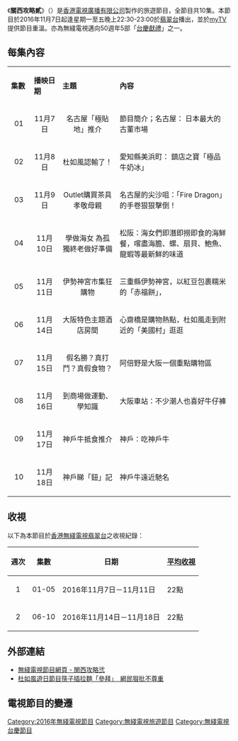 {{Unreferenced|time=2022-04-23T11:52:37+00:00}}
{{無綫節目
| 中文節目名=關西攻略貳
| 英文節目名=Kansai Raider (Sr. 2)
| 圖片=[[File:Kansai_Raider_(Sr._2).png|300px]]
| 翡翠台首播日期=2016年11月7日－11月18日
| 翡翠台首播時間=逢星期一至五 22:30-23:00（連廣告）
| 監製=[[張洪翅|張洪翅]]	
| 編審=[[馬嘉茵|馬嘉茵]]
| 集數=10
| 類型=旅遊節目
| 製作公司=[[香港|香港]][[電視廣播有限公司|電視廣播有限公司]]
| 外景={{JPN}}
| 主持=[[杜如風|杜如風]]
| 主題曲=
| 作曲=
| 填词=
| 主唱=
| 旁白=
| 配音=
| 網頁=http://programme.tvb.com/foodandtravel/wwpkgpresentskansairaidersr2
| 相關=[[流行東京|流行東京]]<br>[[流行首爾|流行首爾]]<br>[[東京攻略_(無綫電視節目)|東京攻略]]+新年番外篇<br>[[関西攻略|関西攻略]]<br>[[九州攻略|九州攻略]]<BR>[[關西攻略#關西攻略の新年番外篇|關西攻略の新年番外篇]]<br>[[北海道攻略|北海道攻略]]<br>[[昇龍道攻略|昇龍道攻略]]
}}
《'''關西攻略貳'''》（{{lang-en|'''Kansai Raider (Sr. 2)'''}}）是[[香港|香港]][[電視廣播有限公司|電視廣播有限公司]]製作的旅遊節目，全節目共10集。本節目於2016年11月7日起逢星期一至五晚上22:30-23:00於[[翡翠台|翡翠台]]播出，並於[[myTV|myTV]]提供節目重溫。亦為無綫電視邁向50週年5部「[[無綫電視台慶相關活動|台慶獻禮]]」之一。

== 每集內容 ==
{|class="wikitable" style="width:70%; font-size: 14px;"
|- style="background:cornflowerblue; color:white" align=center
|style="width:8%"|'''集數'''||style="width:10%"|'''播映日期'''||style="width:20%"|'''主題'''||style="width:40%"|'''內容'''
|-
|align=center| 01 ||align=center| 11月7日 ||align=center| 名古屋「極貼地」推介 || 
節目簡介；名古屋： 日本最大的古董市場
|-
|align=center| 02 ||align=center| 11月8日 ||align=center| 杜如風認輸了！||愛知縣美浜町： 鎮店之寶「極品牛奶冰」
|-
|align=center| 03 ||align=center| 11月9日 ||align=center| Outlet購買茶具孝敬母親|| 名古屋的尖沙咀：「Fire Dragon」的手卷狠狠擊倒！
|-
|align=center| 04 ||align=center| 11月10日 ||align=center| 學做海女 為孤獨終老做好準備||松阪：海女們即潛即撈即食的海鮮餐，嚐盡海膽、螺、扇貝、鮑魚、龍蝦等最新鮮的味道
|-
|align=center| 05 ||align=center| 11月11日 ||align=center| 伊勢神宮市集狂購物|| 三重縣伊勢神宮，以紅豆包裹糯米的「赤福餅」，
|-
|align=center| 06 ||align=center| 11月14日 ||align=center| 大阪特色主題酒店房間|| 心齋橋是購物熱點，杜如風走到附近的「美國村」逛逛
|-
|align=center| 07 ||align=center| 11月15日 ||align=center| 假名勝？真打鬥？真假食物？|| 阿倍野是大阪一個重點購物區
|-
|align=center| 08 ||align=center| 11月16日 ||align=center|  到商場做運動、學知識 || 大阪車站：不少潮人也喜好牛仔褲
|-
|align=center| 09 ||align=center| 11月17日 ||align=center| 神戶牛抵食推介 || 神戶：吃神戶牛
|-
|align=center| 10 ||align=center| 11月18日 ||align=center| 神戶睇「鈕」記 || 神戶牛遠近馳名
|}

==收視==
以下為本節目於[[香港|香港]][[電視廣播有限公司|無綫電視]][[翡翠台|翡翠台]]之收視紀錄：
{|class="wikitable" style="font-size: 14px;"
!週次!!集數!!日期!![[收視點|平均收視]]
|- 
|align=center|1||align=center|01-05|| 2016年11月7日－11月11日 || 22點
|-
|align=center|2||align=center|06-10|| 2016年11月14日－11月18日 || 22點
|}

==外部連結==
*[http://programme.tvb.com/foodandtravel/wwpkgpresentskansairaidersr2/ 無綫電視節目網頁 - 関西攻略弐] {{Wayback|url=http://programme.tvb.com/foodandtravel/wwpkgpresentskansairaidersr2/ |date=20200211155545 }}
*[https://www.hk01.com/%E7%86%B1%E8%A9%B1/53875/%E6%9D%9C%E5%A6%82%E9%A2%A8%E9%81%8A%E6%97%A5%E7%AF%80%E7%9B%AE%E7%AD%B7%E5%AD%90%E6%8F%92%E6%8B%89%E9%BA%B5-%E5%8F%83%E6%8B%9C-%E7%B6%B2%E6%B0%91%E7%8B%A0%E6%89%B9%E4%B8%8D%E5%B0%8A%E9%87%8D 杜如風遊日節目筷子插拉麵「參拜」　網民狠批不尊重] {{Wayback|url=https://www.hk01.com/%E7%86%B1%E8%A9%B1/53875/%E6%9D%9C%E5%A6%82%E9%A2%A8%E9%81%8A%E6%97%A5%E7%AF%80%E7%9B%AE%E7%AD%B7%E5%AD%90%E6%8F%92%E6%8B%89%E9%BA%B5-%E5%8F%83%E6%8B%9C-%E7%B6%B2%E6%B0%91%E7%8B%A0%E6%89%B9%E4%B8%8D%E5%B0%8A%E9%87%8D |date=20190713002308 }}

==電視節目的變遷==
{{電視節目的變遷
|電視台={{HK}}[[無綫電視|無綫電視]]{{TVB-Jade}}
|播放檔次=星期一至五 22:30-23:00 時段
|節目名稱=關西攻略貳<br/>（2016.11.07 - 2016.11.18）
|上一節目=[[煒哥的味道|煒哥的味道]]<br/>（2016.10.17 - 2016.11.04）
|下一節目=[[一屋老友去旅行|一屋老友去旅行]]<br/>（2016.11.21 - 2016.12.02）
}}
[[Category:2016年無綫電視節目|Category:2016年無綫電視節目]]
[[Category:無綫電視旅遊節目|Category:無綫電視旅遊節目]]
[[Category:無綫電視台慶節目|Category:無綫電視台慶節目]]